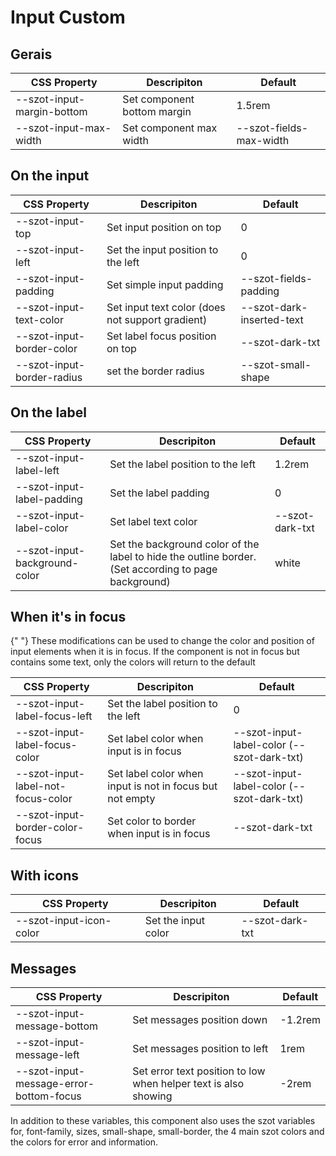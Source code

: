 <!-- Badge.stories.mdx -->



<Meta title="Components/FormFields/Input/Custom" />

# Input Custom

## Gerais

| CSS Property               | Descripiton                 | Default                 |
| -------------------------- | --------------------------- | ----------------------- |
| --szot-input-margin-bottom | Set component bottom margin | 1.5rem                  |
| --szot-input-max-width     | Set component max width     | --szot-fields-max-width |

## On the input

| CSS Property               | Descripiton                                      | Default                   |
| -------------------------- | ------------------------------------------------ | ------------------------- |
| --szot-input-top           | Set input position on top                        | 0                         |
| --szot-input-left          | Set the input position to the left               | 0                         |
| --szot-input-padding       | Set simple input padding                         | --szot-fields-padding     |
| --szot-input-text-color    | Set input text color (does not support gradient) | --szot-dark-inserted-text |
| --szot-input-border-color  | Set label focus position on top                  | --szot-dark-txt           |
| --szot-input-border-radius | set the border radius                            | --szot-small-shape        |

## On the label

| CSS Property                  | Descripiton                                                                                          | Default         |
| ----------------------------- | ---------------------------------------------------------------------------------------------------- | --------------- |
| --szot-input-label-left       | Set the label position to the left                                                                   | 1.2rem          |
| --szot-input-label-padding    | Set the label padding                                                                                | 0               |
| --szot-input-label-color      | Set label text color                                                                                 | --szot-dark-txt |
| --szot-input-background-color | Set the background color of the label to hide the outline border. (Set according to page background) | white           |

## When it's in focus

<p>
  {" "}
  These modifications can be used to change the color and position of input
  elements when it is in focus. If the component is not in focus but contains
  some text, only the colors will return to the default
</p>

| CSS Property                       | Descripiton                                              | Default                                    |
| ---------------------------------- | -------------------------------------------------------- | ------------------------------------------ |
| --szot-input-label-focus-left      | Set the label position to the left                       | 0                                          |
| --szot-input-label-focus-color     | Set label color when input is in focus                   | --szot-input-label-color (--szot-dark-txt) |
| --szot-input-label-not-focus-color | Set label color when input is not in focus but not empty | --szot-input-label-color (--szot-dark-txt) |
| --szot-input-border-color-focus    | Set color to border when input is in focus               | --szot-dark-txt                            |

## With icons

| CSS Property            | Descripiton         | Default         |
| ----------------------- | ------------------- | --------------- |
| --szot-input-icon-color | Set the input color | --szot-dark-txt |

## Messages

| CSS Property                            | Descripiton                                                     | Default |
| --------------------------------------- | --------------------------------------------------------------- | ------- |
| --szot-input-message-bottom             | Set messages position down                                      | -1.2rem |
| --szot-input-message-left               | Set messages position to left                                   | 1rem    |
| --szot-input-message-error-bottom-focus | Set error text position to low when helper text is also showing | -2rem   |

<p>
  In addition to these variables, this component also uses the szot variables
  for, font-family, sizes, small-shape, small-border, the 4 main szot colors and
  the colors for error and information.
</p>
